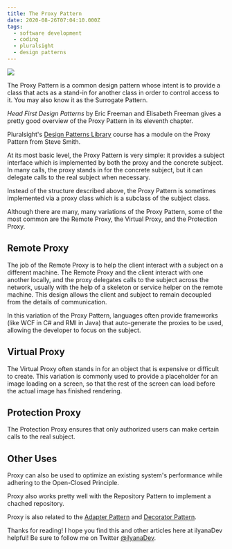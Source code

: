 ```yaml
---
title: The Proxy Pattern
date: 2020-08-26T07:04:10.000Z
tags:
  - software development
  - coding
  - pluralsight
  - design patterns
---
```


![](proxy-pattern.png)

The Proxy Pattern is a common design pattern whose intent is to provide a class that acts as a stand-in for another class in order to control access to it. You may also know it as the Surrogate Pattern.

*Head First Design Patterns* by Eric Freeman and Elisabeth Freeman gives a pretty good overview of the Proxy Pattern in its eleventh chapter.

Pluralsight's [Design Patterns Library](https://app.pluralsight.com/library/courses/patterns-library/table-of-contents) course has a module on the Proxy Pattern from Steve Smith.

At its most basic level, the Proxy Pattern is very simple: it provides a subject interface which is implemented by both the proxy and the concrete subject. In many calls, the proxy stands in for the concrete subject, but it can delegate calls to the real subject when necessary.

Instead of the structure described above, the Proxy Pattern is sometimes implemented via a proxy class which is a subclass of the subject class.

Although there are many, many variations of the Proxy Pattern, some of the most common are the Remote Proxy, the Virtual Proxy, and the Protection Proxy.

Remote Proxy
--

The job of the Remote Proxy is to help the client interact with a subject on a different machine. The Remote Proxy and the client interact with one another locally, and the proxy delegates calls to the subject across the network, usually with the help of a skeleton or service helper on the remote machine. This design allows the client and subject to remain decoupled from the details of communication.

In this variation of the Proxy Pattern, languages often provide frameworks (like WCF in C# and RMI in Java) that auto-generate the proxies to be used, allowing the developer to focus on the subject.

Virtual Proxy
--

The Virtual Proxy often stands in for an object that is expensive or difficult to create. This variation is commonly used to provide a placeholder for an image loading on a screen, so that the rest of the screen can load before the actual image has finished rendering.

Protection Proxy
--

The Protection Proxy ensures that only authorized users can make certain calls to the real subject.

Other Uses
--

Proxy can also be used to optimize an existing system's performance while adhering to the Open-Closed Principle.

Proxy also works pretty well with the Repository Pattern to implement a chached repository.

Proxy is also related to the [Adapter Pattern](https://ilyana.dev/blog/2020-08-21-adapter-pattern/) and [Decorator Pattern](https://ilyana.dev/blog/2020-08-10-decorator-pattern/).

Thanks for reading! I hope you find this and other articles here at ilyanaDev helpful! Be sure to follow me on Twitter [@ilyanaDev](https://twitter.com/ilyanaDev).
